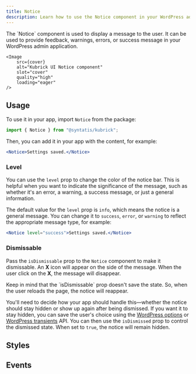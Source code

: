 ```yaml
---
title: Notice
description: Learn how to use the Notice component in your WordPress admin application.
---
```



<Lead storybook="/docs/components-notice--docs" stackblitz="/edit/syntatis-kubrick-notice?file=src/App.jsx">
	The `Notice` component is used to display a message to the user. It can be
	used to provide feedback, warnings, errors, or success message in your
	WordPress admin application.

	<Image
		src={cover}
		alt="Kubrick UI Notice component"
		slot="cover"
		quality="high"
		loading="eager"
	/>
</Lead>

## Usage

To use it in your app, import `Notice` from the package:

```jsx
import { Notice } from "@syntatis/kubrick";
```

Then, you can add it in your app with the content, for example:

```jsx
<Notice>Settings saved.</Notice>
```

### Level

You can use the `level` prop to change the color of the notice bar. This is helpful when you want to indicate the significance of the message, such as whether it's an error, a warning, a success message, or just a general information.

The default value for the `level` prop is `info`, which means the notice is a general message. You can change it to `success`, `error`, or `warning` to reflect the appropriate message type, for example:

```jsx
<Notice level="success">Settings saved.</Notice>
```

### Dismissable

Pass the `isDismissable` prop to the `Notice` component to make it dismissable. An **X** icon will appear on the side of the message. When the user click on the **X**, the message will disappear.

<Aside>
Keep in mind that the `isDismissable` prop doesn't save the state. So, when the user reloads the page, the notice will reappear.

You'll need to decide how your app should handle this—whether the notice should stay hidden or show up again after being dismissed. If you want it to stay hidden, you can save the user's choice using the [WordPress options](https://developer.wordpress.org/plugins/settings/options-api/) or [WordPress transients](https://developer.wordpress.org/apis/transients/) API. You can then use the `isDismissed` prop to control the dismissed state. When set to `true`, the notice will remain hidden.

</Aside>

## Styles

<Table
	component="Notice"
	items={[
		["root", "The component root element."],
		["content", "The wrapper element the notice message."],
		["dismiss-button", "The button to dismiss the notice."],
	]}
/>

## Events

<Table
	variant="events"
	component="Notice"
	items={[["onDismiss", "Triggered when the notice is dismissed. The function callback will not receive any argument."]]}
/>
